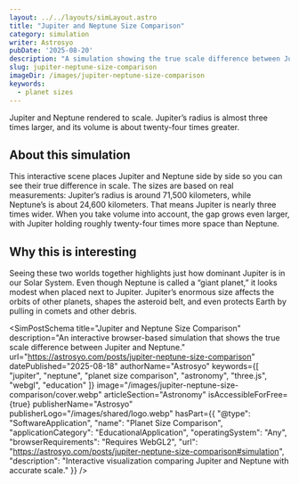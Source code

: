 ```yaml
---
layout: ../../layouts/simLayout.astro
title: "Jupiter and Neptune Size Comparison"
category: simulation
writer: Astrosyo
pubDate: '2025-08-20'
description: "A simulation showing the true scale difference between Jupiter and Neptune."
slug: jupiter-neptune-size-comparison
imageDir: /images/jupiter-neptune-size-comparison
keywords:
  - planet sizes
---
```



<Comparison client:load pausedInitially={true} />

<figcaption class="sim-caption">
  Jupiter and Neptune rendered to scale. Jupiter’s radius is almost three times larger, and its volume is about twenty-four times greater.
</figcaption>

<div class="sim-article">
  <h2 id="about-this-simulation">About this simulation</h2>
  <p>
    This interactive scene places Jupiter and Neptune side by side so you can see their true difference in scale.
    The sizes are based on real measurements: Jupiter’s radius is around 71,500 kilometers, while Neptune’s is about 24,600 kilometers.
    That means Jupiter is nearly three times wider. When you take volume into account, the gap grows even larger, with Jupiter holding roughly twenty-four times more space than Neptune.
  </p>

  <h2 id="why-it-matters">Why this is interesting</h2>
  <p>
    Seeing these two worlds together highlights just how dominant Jupiter is in our Solar System.
    Even though Neptune is called a “giant planet,” it looks modest when placed next to Jupiter.
    Jupiter’s enormous size affects the orbits of other planets, shapes the asteroid belt, and even protects Earth by pulling in comets and other debris.
  </p>

</div>

<SimPostSchema
  title="Jupiter and Neptune Size Comparison"
  description="An interactive browser-based simulation that shows the true scale difference between Jupiter and Neptune."
  url="https://astrosyo.com/posts/jupiter-neptune-size-comparison"
  datePublished="2025-08-18"
  authorName="Astrosyo"
  keywords={[
    "jupiter",
    "neptune",
    "planet size comparison",
    "astronomy",
    "three.js",
    "webgl",
    "education"
  ]}
  image="/images/jupiter-neptune-size-comparison/cover.webp"
  articleSection="Astronomy"
  isAccessibleForFree={true}
  publisherName="Astrosyo"
  publisherLogo="/images/shared/logo.webp"
  hasPart={{
    "@type": "SoftwareApplication",
    "name": "Planet Size Comparison",
    "applicationCategory": "EducationalApplication",
    "operatingSystem": "Any",
    "browserRequirements": "Requires WebGL2",
    "url": "https://astrosyo.com/posts/jupiter-neptune-size-comparison#simulation",
    "description": "Interactive visualization comparing Jupiter and Neptune with accurate scale."
  }}
/>